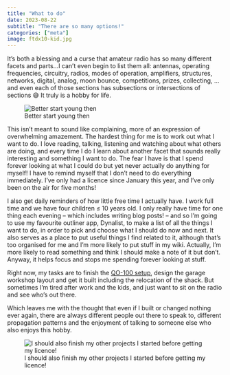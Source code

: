 ```yaml
---
title: "What to do"
date: 2023-08-22
subtitle: "There are so many options!"
categories: ["meta"]
image: ftdx10-kid.jpg
---
```


It’s both a blessing and a curse that amateur radio has so many different facets and parts…I can’t even begin to list them all: antennas, operating frequencies, circuitry, radios, modes of operation, amplifiers, structures, networks, digital, analog, moon bounce, competitions, prizes, collecting, … and even each of those sections has subsections or intersections of sections 😅 It truly is a hobby for life.

![Better start young then](ftdx10-kid.jpg)

This isn’t meant to sound like complaining, more of an expression of overwhelming amazement. The hardest thing for me is to work out what I want to do. I love reading, talking, listening and watching about what others are doing, and every time I do I learn about another facet that sounds really interesting and something I want to do. The fear I have is that I spend forever looking at what I could do but yet never actually do anything for myself! I have to remind myself that I don’t need to do everything immediately. I’ve only had a licence since January this year, and I’ve only been on the air for five months!

I also get daily reminders of how little free time I actually have. I work full time and we have four children ≤ 10 years old. I only really have time for one thing each evening – which includes writing blog posts! – and so I’m going to use my favourite outliner app, Dynalist, to make a list of all the things I want to do, in order to pick and choose what I should do now and next. It also serves as a place to put useful things I find related to it, although that’s too organised for me and I’m more likely to put stuff in my wiki. Actually, I’m more likely to read something and think I should make a note of it but don’t. Anyway, it helps focus and stops me spending forever looking at stuff.

Right now, my tasks are to finish the [QO-100 setup](../qo-100-build-part-1-the-design/), design the garage workshop layout and get it built including the relocation of the shack. But sometimes I’m tired after work and the kids, and just want to sit on the radio and see who’s out there.

Which leaves me with the thought that even if I built or changed nothing ever again, there are always different people out there to speak to, different propagation patterns and the enjoyment of talking to someone else who also enjoys this hobby.

![I should also finish my other projects I started before getting my licence!](apple-g4.jpg)
